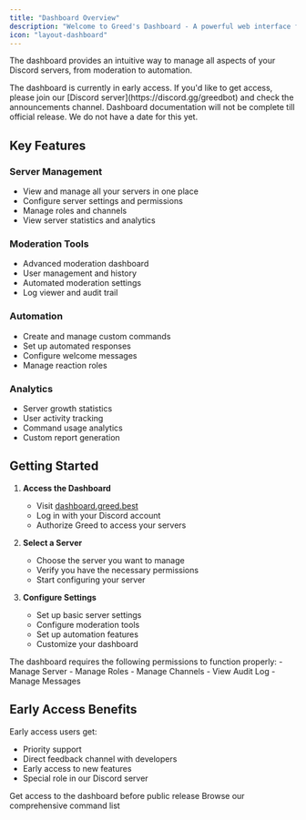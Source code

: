 ```yaml
---
title: "Dashboard Overview"
description: "Welcome to Greed's Dashboard - A powerful web interface for managing your servers"
icon: "layout-dashboard"
---
```


The dashboard provides an intuitive way to manage all aspects of your Discord servers, from moderation to automation.

<Note>
The dashboard is currently in early access. If you'd like to get access, please join our [Discord server](https://discord.gg/greedbot) and check the announcements channel.
</Note>
<Info>
Dashboard documentation will not be complete till official release. We do not have a date for this yet.
</Info>

## Key Features

### Server Management
- View and manage all your servers in one place
- Configure server settings and permissions
- Manage roles and channels
- View server statistics and analytics

### Moderation Tools
- Advanced moderation dashboard
- User management and history
- Automated moderation settings
- Log viewer and audit trail

### Automation
- Create and manage custom commands
- Set up automated responses
- Configure welcome messages
- Manage reaction roles

### Analytics
- Server growth statistics
- User activity tracking
- Command usage analytics
- Custom report generation

## Getting Started

1. **Access the Dashboard**
   - Visit [dashboard.greed.best](https://dashboard.greed.best)
   - Log in with your Discord account
   - Authorize Greed to access your servers

2. **Select a Server**
   - Choose the server you want to manage
   - Verify you have the necessary permissions
   - Start configuring your server

3. **Configure Settings**
   - Set up basic server settings
   - Configure moderation tools
   - Set up automation features
   - Customize your dashboard

<Warning>
The dashboard requires the following permissions to function properly:
- Manage Server
- Manage Roles
- Manage Channels
- View Audit Log
- Manage Messages
</Warning>

## Early Access Benefits

Early access users get:
- Priority support
- Direct feedback channel with developers
- Early access to new features
- Special role in our Discord server

<CardGroup cols={2}>
  <Card
    title="Join Early Access"
    icon="rocket"
    href="https://discord.gg/greedbot"
  >
    Get access to the dashboard before public release
  </Card>
  <Card
    title="View Commands"
    icon="terminal"
    href="/commands"
  >
    Browse our comprehensive command list
  </Card>
</CardGroup> 